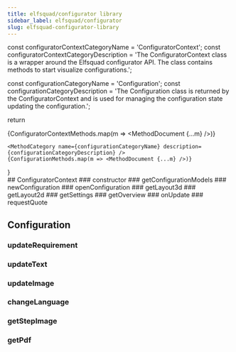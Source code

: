 ```yaml
---
title: elfsquad/configurator library
sidebar_label: elfsquad/configurator
slug: elfsquad-configurator-library
---
```




  const configuratorContextCategoryName = 'ConfiguratorContext';
  const configuratorContextCategoryDescription = 'The ConfiguratorContext class is a wrapper around the Elfsquad configurator API. The class contains methods to start  visualize configurations.';

  const configurationCategoryName = 'Configuration';
  const configurationCategoryDescription = 'The Configuration class is returned by the ConfiguratorContext and is used for managing the configuration state  updating the configuration.';

  return <div class="space-y-32">
    <MethodCategory name={configuratorContextCategoryName} description={configuratorContextCategoryDescription} />
    {ConfiguratorContextMethods.map(m => <MethodDocument {...m} />)}

    <MethodCategory name={configurationCategoryName} description={configurationCategoryDescription} />
    {ConfigurationMethods.map(m => <MethodDocument {...m} />)}
  </div>
}

<Content />


<div class="hidden">
  ## ConfiguratorContext
  ### constructor
  ### getConfigurationModels
  ### newConfiguration
  ### openConfiguration
  ### getLayout3d
  ### getLayout2d
  ### getSettings
  ### getOverview
  ### onUpdate
  ### requestQuote

  ## Configuration
  ### updateRequirement
  ### updateText
  ### updateImage
  ### changeLanguage
  ### getStepImage
  ### getPdf
</div>

